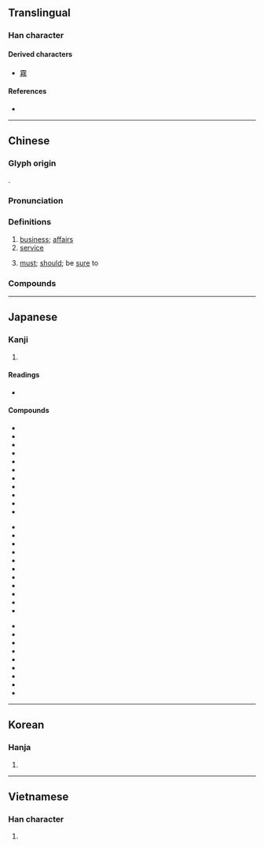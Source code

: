 {{character info/new}}
{{also|务}}
==Translingual==

===Han character===
{{Han char|rn=19|rad=力|as=09|sn=11|four=18227|canj=NHHES,NHOKS|ids=⿰矛务}}

====Derived characters====
* [[霧]]

====References====
* {{Han ref|kx=0148.200|dkj=02394|dj=0334.040|hdz=42765.090|uh=52D9|ud=21209|bh=B0C8|bd=45256}}

----

==Chinese==
{{zh-forms|s=务}}

===Glyph origin===
{{Han etym}}
{{Han compound|敄|力|c1=p|c2=s|t2=strength|ls=psc}}.

===Pronunciation===
{{zh-pron
|m=wù
|c=mou6
|h=pfs=vu
|md=ô
|mn=bū
|w=3vu
|mc=y
|oc=y
|cat=n,adv
}}

===Definitions===
{{zh-hanzi}}

# [[business]]; [[affairs]]
# [[service]]
#: {{zh-x|服務|service}}
# [[must]]; [[should]]; be [[sure]] to

===Compounds===
{{zh-der|內務|務農|務頭|公務|實務|工業服務|務實|不務正業|單務契約|勞務|勞務出口|務求|告知義務|不知務|務期|不達時務|務本|務力|務腳|司務|上線服務|商務仲裁|不知世務|務實去華|債務|債務人|務必|務外|任務|國務總理|勤務召集|不識時務|就業服務|急務|務實生理|務本抑末|公義務|徇務|國務院|劇務|商務|庶務|帳務|不諳事務|常務|家務事|務須|國務|國務會議|工務局|分務|勤務員|公務人員|事務|國務卿|常務委員|家務|公務員|事務所|學務|外務|勞動服務|售後服務|塵務|俗務|世務|大務|外務員|官務|報務|大小事務|勤務|叫醒服務|勤務兵|乘務員|事務官|先務|僑務|不急之務|業務會報|本務|毛舉細務|教務長|服務證|服務業|校務|機務|業務|特務|服務生|服務社|服務連鎖|業務員|瑣務|戰地政務|正務|捨近務遠|稅務人員|撥接服務|港務局|捐華務實|法務部|稅務司|稅務|社會服務|服務|政務|承務|洋務|村務酒|當務之急|社區服務|教務|林務|法務|時務|業務公電|會務|服務員|港務|服務臺|碎務|洋務運動|盡義務|河務|教務主任|村務|服務處|服務站|樹德務滋|知時識務|服務規程|政務官|政務委員|成務|黨務|警務|醫務扶助|警察勤務|義務教育|部務|財務|陳言務去|醫務|識時務|航務|財務報表|賣務場|財務管理|總務|貪多務得|郵務員|義務|鹽務總局|鹽務|鹺務|邊務|醫務人員|鬧家務|農務|要務|雙務契約|識時達務|軍務|除惡務盡|除惡務本|防務|開物成務|雜務|諸務叢脞|選務|酒務|警務處|話務員|職務|虛談廢務|船務|義務兵}}

----

==Japanese==

===Kanji===
{{ja-kanji|grade=5|rs=力09}}

# {{defn|lang=ja|sort=力09}}

====Readings====
* {{ja-readings|goon=[[む]] (mu)|kanon=[[ぶ]] (bu)|kun=[[つとめる]] (tsutomeru), [[つとめ]] (tsutome)}}

====Compounds====
{{top3}}
* {{ja-r|役務|えきむ}}
* {{ja-r|外務員|がいむいん}}
* {{ja-r|外務省|がいむしょう}}
* {{ja-r|義務|ぎむ}}
* {{ja-r|教務|きょうむ}}
* {{ja-r|業務|ぎょうむ}}
* {{ja-r|勤務|きんむ}}
* {{ja-r|公務|こうむ}}
* {{ja-r|公務員|こうむいん}}
* {{ja-r|校務員|こうむいん}}
* {{ja-r|債務|さいむ}}
{{mid3}}
* {{ja-r|財務|ざいむ}}
* {{ja-r|財務省|ざいむしょう}}
* {{ja-r|雑務|ざつむ}}
* {{ja-r|残務|ざんむ}}
* {{ja-r|事務|じむ}}
* {{ja-r|実務|じつむ}}
* {{ja-r|職務|しょくむ}}
* {{ja-r|庶務|しょむ}}
* {{ja-r|政務|せいむ}}
* {{ja-r|責務|せきむ}}
* {{ja-r|総務|そうむ}}
{{mid3}}
* {{ja-r|総務省|そうむしょう}}
* {{ja-r|担務|たんむ}}
* {{ja-r|内務省|ないむしょう}}
* {{ja-r|任務|にんむ}}
* {{ja-r|服務|ふくむ}}
* {{ja-r|法務|ほうむ}}
* {{ja-r|用務|ようむ}}
* {{ja-r|用務員|ようむいん}}
* {{ja-r|労務|ろうむ}}
{{bottom}}

----

==Korean==

===Hanja===
{{ko-hanja|hangeul=무|rv=mu|mr=mu}}

# {{defn|lang=ko|sort=力09}}

----

==Vietnamese==

===Han character===
{{vi-hantu|[[vụ]], [[kiết]]|rs=力09}}

# {{defn|lang=vi|sort=力09}}